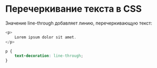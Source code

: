 # Перечеркивание текста в CSS

Значение line-through добавляет линию, перечеркивающую текст:

```js showLineNumbers copy
<p>
	Lorem ipsum dolor sit amet.
</p>
```

```css showLineNumbers copy
p {
	text-decoration: line-through;
}
```